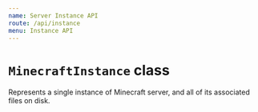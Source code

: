 ```yaml
---
name: Server Instance API
route: /api/instance
menu: Instance API
---
```


# `MinecraftInstance` class

Represents a single instance of Minecraft server, and all of its associated files on disk.
